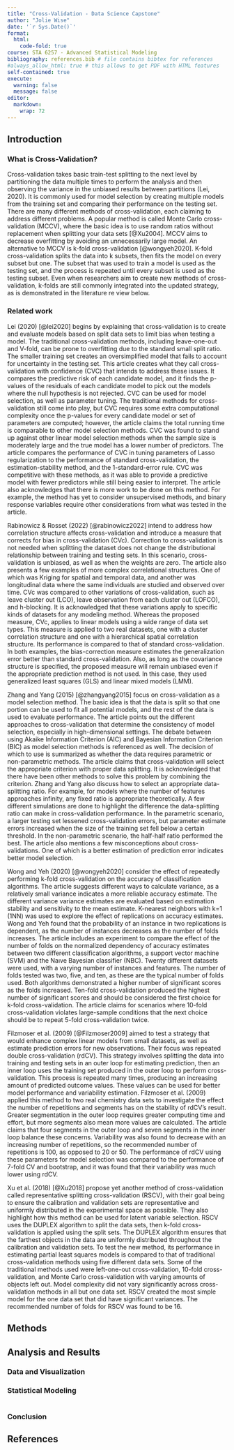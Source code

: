 ```yaml
---
title: "Cross-Validation - Data Science Capstone"
author: "Jolie Wise"
date: '`r Sys.Date()`'
format:
  html:
    code-fold: true
course: STA 6257 - Advanced Statistical Modeling
bibliography: references.bib # file contains bibtex for references
#always_allow_html: true # this allows to get PDF with HTML features
self-contained: true
execute: 
  warning: false
  message: false
editor: 
  markdown: 
    wrap: 72
---
```


## Introduction

### What is Cross-Validation?

Cross-validation takes basic train-test splitting to the next level by partitioning the data multiple times to perform the analysis and then observing the variance in the unbiased results between partitions (Lei, 2020). It is commonly used for model selection by creating multiple models from the training set and comparing their performance on the testing set. There are many different methods of cross-validation, each claiming to address different problems. A popular method is called Monte Carlo cross-validation (MCCV), where the basic idea is to use random ratios without replacement when splitting your data sets [@Xu2004]. MCCV aims to decrease overfitting by avoiding an unnecessarily large model. An alternative to MCCV is k-fold cross-validation [@wongyeh2020]. K-fold cross-validation splits the data into k subsets, then fits the model on every subset but one. The subset that was used to train a model is used as the testing set, and the process is repeated until every subset is used as the testing subset. Even when researchers aim to create new methods of cross-validation, k-folds are still commonly integrated into the updated strategy, as is demonstrated in the literature re	view below.

### Related work

Lei (2020) [@lei2020] begins by explaining that cross-validation is to create and evaluate models based on split data sets to limit bias when testing a model. The traditional cross-validation methods, including leave-one-out and V-fold, can be prone to overfitting due to the standard small split ratio. The smaller training set creates an oversimplified model that fails to account for uncertainty in the testing set. This article creates what they call cross-validation with confidence (CVC) that intends to address these issues. It compares the predictive risk of each candidate model, and it finds the p-values of the residuals of each candidate model to pick out the models where the null hypothesis is not rejected. CVC can be used for model selection, as well as parameter tuning. The traditional methods for cross-validation still come into play, but CVC requires some extra computational complexity once the p-values for every candidate model or set of parameters are computed; however, the article claims the total running time is comparable to other model selection methods. CVC was found to stand up against other linear model selection methods when the sample size is moderately large and the true model has a lower number of predictors. The article compares the performance of CVC in tuning parameters of Lasso regularization to the performance of standard cross-validation, the estimation-stability method, and the 1-standard-error rule. CVC was competitive with these methods, as it was able to provide a predictive model with fewer predictors while still being easier to interpret. The article also acknowledges that there is more work to be done on this method. For example, the method has yet to consider unsupervised methods, and binary response variables require other considerations from what was tested in the article.

Rabinowicz & Rosset (2022) [@rabinowicz2022] intend to address how correlation structure affects cross-validation and introduce a measure that corrects for bias in cross-validation (CVc). Correction to cross-validation is not needed when splitting the dataset does not change the distributional relationship between training and testing sets. In this scenario, cross-validation is unbiased, as well as when the weights are zero. The article also presents a few examples of more complex correlational structures. One of which was Kriging for spatial and temporal data, and another was longitudinal data where the same individuals are studied and observed over time. CVc was compared to other variations of cross-validation, such as leave cluster out (LCO), leave observation from each cluster out (LOFCO), and h-blocking. It is acknowledged that these variations apply to specific kinds of datasets for any modeling method. Whereas the proposed measure, CVc, applies to linear models using a wide range of data set types. This measure is applied to two real datasets, one with a cluster correlation structure and one with a hierarchical spatial correlation structure. Its performance is compared to that of standard cross-validation. In both examples, the bias-correction measure estimates the generalization error better than standard cross-validation. Also, as long as the covariance structure is specified, the proposed measure will remain unbiased even if the appropriate prediction method is not used. In this case, they used generalized least squares (GLS) and linear mixed models (LMM).

Zhang and Yang (2015) [@zhangyang2015] focus on cross-validation as a model selection method. The basic idea is that the data is split so that one portion can be used to fit all potential models, and the rest of the data is used to evaluate performance. The article points out the different approaches to cross-validation that determine the consistency of model selection, especially in high-dimensional settings. The debate between using Akaike Information Criterion (AIC) and Bayesian Information Criterion (BIC) as model selection methods is referenced as well. The decision of which to use is summarized as whether the data requires parametric or non-parametric methods. The article claims that cross-validation will select the appropriate criterion with proper data splitting. It is acknowledged that there have been other methods to solve this problem by combining the criterion. Zhang and Yang also discuss how to select an appropriate data-splitting ratio. For example, for models where the number of features approaches infinity, any fixed ratio is appropriate theoretically. A few different simulations are done to highlight the difference the data-splitting ratio can make in cross-validation performance. In the parametric scenario, a larger testing set lessened cross-validation errors, but parameter estimate errors increased when the size of the training set fell below a certain threshold. In the non-parametric scenario, the half-half ratio performed the best. The article also mentions a few misconceptions about cross-validations. One of which is a better estimation of prediction error indicates better model selection.

Wong and Yeh (2020) [@wongyeh2020] consider the effect of repeatedly performing k-fold cross-validation on the accuracy of classification algorithms. The article suggests different ways to calculate variance, as a relatively small variance indicates a more reliable accuracy estimate. The different variance variance estimates are evaluated based on estimation stability and sensitivity to the mean estimate. K-nearest neighbors with k=1 (1NN) was used to explore the effect of replications on accuracy estimates. Wong and Yeh found that the probability of an instance in two replications is dependent, as the number of instances decreases as the number of folds increases. The article includes an experiment to compare the effect of the number of folds on the normalized dependency of accuracy estimates between two different classification algorithms, a support vector machine (SVM) and the Naıve Bayesian classifier (NBC). Twenty different datasets were used, with a varying number of instances and features. The number of folds tested was two, five, and ten, as these are the typical number of folds used. Both algorithms demonstrated a higher number of significant scores as the folds increased. Ten-fold cross-validation produced the highest number of significant scores and should be considered the first choice for k-fold cross-validation. The article claims for scenarios where 10-fold cross-validation violates large-sample conditions that the next choice should be to repeat 5-fold cross-validation twice.

Filzmoser et al. (2009) [@Filzmoser2009] aimed to test a strategy that would enhance complex linear models from small datasets, as well as estimate prediction errors for new observations. Their focus was repeated double cross-validation (rdCV). This strategy involves splitting the data into training and testing sets in an outer loop for estimating prediction, then an inner loop uses the training set produced in the outer loop to perform cross-validation. This process is repeated many times, producing an increasing amount of predicted outcome values. These values can be used for better model performance and variability estimation. Filzmoser et al. (2009) applied this method to two real chemistry data sets to investigate the effect the number of repetitions and segments has on the stability of rdCV’s result. Greater segmentation in the outer loop requires greater computing time and effort, but more segments also mean more values are calculated. The article claims that four segments in the outer loop and seven segments in the inner loop balance these concerns. Variability was also found to decrease with an increasing number of repetitions, so the recommended number of repetitions is 100, as opposed to 20 or 50. The performance of rdCV using these parameters for model selection was compared to the performance of 7-fold CV and bootstrap, and it was found that their variability was much lower using rdCV. 

Xu et al. (2018) [@Xu2018] propose yet another method of cross-validation called representative
splitting cross-validation (RSCV), with their goal being to ensure the calibration and validation sets are representative and uniformly distributed in the experimental space as possible. They also highlight how this method can be used for latent variable selection. RSCV uses the DUPLEX algorithm to split the data sets, then k-fold cross-validation is applied using the split sets. The DUPLEX algorithm ensures that the farthest objects in the data are uniformly distributed throughout the calibration and validation sets. To test the new method, its performance in estimating partial least squares models is compared to that of traditional cross-validation methods using five different data sets. Some of the traditional methods used were left-one-out cross-validation, 10-fold cross-validation, and Monte Carlo cross-validation with varying amounts of objects left out. Model complexity did not vary significantly across cross-validation methods in all but one data set. RSCV created the most simple model for the one data set that did have significant variances. The recommended number of folds for RSCV was found to be 16.


## Methods

## Analysis and Results

### Data and Visualization

### Statistical Modeling

```r

```

### Conclusion

## References
